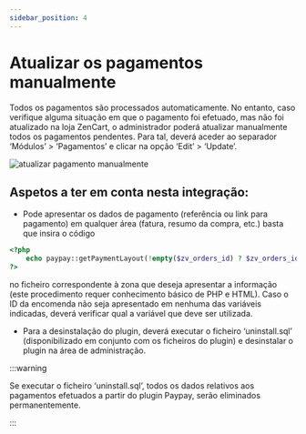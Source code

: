 ```yaml
---
sidebar_position: 4
---
```


# Atualizar os pagamentos manualmente

Todos os pagamentos são processados automaticamente. No entanto, caso verifique alguma situação em que o pagamento foi efetuado, mas não foi atualizado na loja ZenCart, o administrador poderá atualizar manualmente todos os pagamentos pendentes. Para tal, deverá aceder ao separador ‘Módulos’ > ‘Pagamentos’ e clicar na opção ‘Edit’ > ‘Update’.

![atualizar pagamento manualmente](../../../_media/zencart-18.png)

<h2>Aspetos a ter em conta nesta integração:</h2>

- Pode apresentar os dados de pagamento (referência ou link para pagamento) em qualquer área (fatura, resumo da compra, etc.) basta que insira o código

```php
<?php
    echo paypay::getPaymentLayout(!empty($zv_orders_id) ? $zv_orders_id : $_GET['order_id']);
?>
```

no ficheiro correspondente à zona que deseja apresentar a informação (este procedimento requer conhecimento básico de PHP e HTML). Caso o ID da encomenda não seja apresentado em nenhuma das variáveis indicadas, deverá verificar qual a variável que deve ser utilizada.

- Para a desinstalação do plugin, deverá executar o ficheiro ‘uninstall.sql’ (disponibilizado em conjunto com os ficheiros do plugin) e desinstalar o plugin na área de administração.

:::warning

Se executar o ficheiro ‘uninstall.sql’, todos os dados relativos aos pagamentos efetuados a partir do plugin Paypay, serão eliminados permanentemente.

:::
